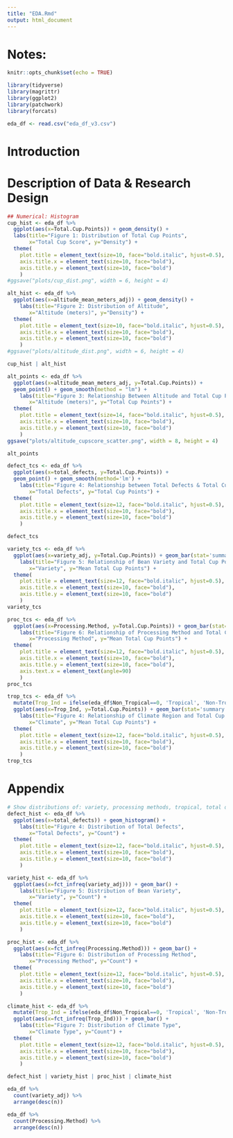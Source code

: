 ```yaml
---
title: "EDA.Rmd"
output: html_document
---
```



# Notes:

```r
knitr::opts_chunk$set(echo = TRUE)
```

```r
library(tidyverse)
library(magrittr)
library(ggplot2)
library(patchwork)
library(forcats)

eda_df <- read.csv("eda_df_v3.csv")
```

# Introduction

# Description of Data & Research Design

```r
## Numerical: Histogram
cup_hist <- eda_df %>% 
  ggplot(aes(x=Total.Cup.Points)) + geom_density() +
  labs(title="Figure 1: Distribution of Total Cup Points",
       x="Total Cup Score", y="Density") + 
  theme(
    plot.title = element_text(size=10, face="bold.italic", hjust=0.5),
    axis.title.x = element_text(size=10, face="bold"),
    axis.title.y = element_text(size=10, face="bold")
    )
#ggsave("plots/cup_dist.png", width = 6, height = 4)

alt_hist <- eda_df %>% 
  ggplot(aes(x=altitude_mean_meters_adj)) + geom_density() +
    labs(title="Figure 2: Distribution of Altitude",
       x="Altitude (meters)", y="Density") + 
  theme(
    plot.title = element_text(size=10, face="bold.italic", hjust=0.5),
    axis.title.x = element_text(size=10, face="bold"),
    axis.title.y = element_text(size=10, face="bold")
    )
#ggsave("plots/altitude_dist.png", width = 6, height = 4)

cup_hist | alt_hist
```

```r
alt_points <- eda_df %>%
  ggplot(aes(x=altitude_mean_meters_adj, y=Total.Cup.Points)) + 
  geom_point() + geom_smooth(method = "lm") +
    labs(title="Figure 3: Relationship Between Altitude and Total Cup Points",
       x="Altitude (meters)", y="Total Cup Points") + 
  theme(
    plot.title = element_text(size=14, face="bold.italic", hjust=0.5),
    axis.title.x = element_text(size=10, face="bold"),
    axis.title.y = element_text(size=10, face="bold")
    )
ggsave("plots/altitude_cupscore_scatter.png", width = 8, height = 4)

alt_points
```

```r
defect_tcs <- eda_df %>% 
  ggplot(aes(x=total_defects, y=Total.Cup.Points)) + 
  geom_point() + geom_smooth(method='lm') + 
    labs(title="Figure 4: Relationship between Total Defects & Total Cup Points",
       x="Total Defects", y="Total Cup Points") + 
  theme(
    plot.title = element_text(size=12, face="bold.italic", hjust=0.5),
    axis.title.x = element_text(size=10, face="bold"),
    axis.title.y = element_text(size=10, face="bold")
    )

defect_tcs
```

```r
variety_tcs <- eda_df %>% 
  ggplot(aes(x=variety_adj, y=Total.Cup.Points)) + geom_bar(stat='summary', fun='mean') +
    labs(title="Figure 5: Relationship of Bean Variety and Total Cup Points",
       x="Variety", y="Mean Total Cup Points") + 
  theme(
    plot.title = element_text(size=12, face="bold.italic", hjust=0.5),
    axis.title.x = element_text(size=10, face="bold"),
    axis.title.y = element_text(size=10, face="bold")
    )
variety_tcs
```

```r
proc_tcs <- eda_df %>% 
  ggplot(aes(x=Processing.Method, y=Total.Cup.Points)) + geom_bar(stat='summary', fun='mean') +
    labs(title="Figure 6: Relationship of Processing Method and Total Cup Points",
       x="Processing Method", y="Mean Total Cup Points") + 
  theme(
    plot.title = element_text(size=12, face="bold.italic", hjust=0.5),
    axis.title.x = element_text(size=10, face="bold"),
    axis.title.y = element_text(size=10, face="bold"),
    axis.text.x = element_text(angle=90)
    )
proc_tcs
```

```r
trop_tcs <- eda_df %>% 
  mutate(Trop_Ind = ifelse(eda_df$Non_Tropical==0, 'Tropical', 'Non-Tropical')) %>%
  ggplot(aes(x=Trop_Ind, y=Total.Cup.Points)) + geom_bar(stat='summary', fun='mean') +
    labs(title="Figure 4: Relationship of Climate Region and Total Cup Points",
       x="Climate", y="Mean Total Cup Points") + 
  theme(
    plot.title = element_text(size=12, face="bold.italic", hjust=0.5),
    axis.title.x = element_text(size=10, face="bold"),
    axis.title.y = element_text(size=10, face="bold")
    )
trop_tcs
```



# Appendix
```r
# Show distributions of: variety, processing methods, tropical, total defects
defect_hist <- eda_df %>% 
  ggplot(aes(x=total_defects)) + geom_histogram() +
    labs(title="Figure 4: Distribution of Total Defects",
       x="Total Defects", y="Count") + 
  theme(
    plot.title = element_text(size=12, face="bold.italic", hjust=0.5),
    axis.title.x = element_text(size=10, face="bold"),
    axis.title.y = element_text(size=10, face="bold")
    )

variety_hist <- eda_df %>% 
  ggplot(aes(x=fct_infreq(variety_adj))) + geom_bar() +
    labs(title="Figure 5: Distribution of Bean Variety",
       x="Variety", y="Count") + 
  theme(
    plot.title = element_text(size=12, face="bold.italic", hjust=0.5),
    axis.title.x = element_text(size=10, face="bold"),
    axis.title.y = element_text(size=10, face="bold")
    )

proc_hist <- eda_df %>% 
  ggplot(aes(x=fct_infreq(Processing.Method))) + geom_bar() +
    labs(title="Figure 6: Distribution of Processing Method",
       x="Processing Method", y="Count") + 
  theme(
    plot.title = element_text(size=12, face="bold.italic", hjust=0.5),
    axis.title.x = element_text(size=10, face="bold"),
    axis.title.y = element_text(size=10, face="bold")
    )

climate_hist <- eda_df %>%
  mutate(Trop_Ind = ifelse(eda_df$Non_Tropical==0, 'Tropical', 'Non-Tropical')) %>%
  ggplot(aes(x=fct_infreq(Trop_Ind))) + geom_bar() +
    labs(title="Figure 7: Distribution of Climate Type",
       x="Climate Type", y="Count") + 
  theme(
    plot.title = element_text(size=12, face="bold.italic", hjust=0.5),
    axis.title.x = element_text(size=10, face="bold"),
    axis.title.y = element_text(size=10, face="bold")
    )

defect_hist | variety_hist | proc_hist | climate_hist
```

```r
eda_df %>% 
  count(variety_adj) %>%
  arrange(desc(n))

eda_df %>% 
  count(Processing.Method) %>%
  arrange(desc(n))


```









